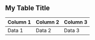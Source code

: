 ## My Table Title

| Column 1 | Column 2 | Column 3 |
| -------- | -------- | -------- |
| Data 1   | Data 2   | Data 3   |
